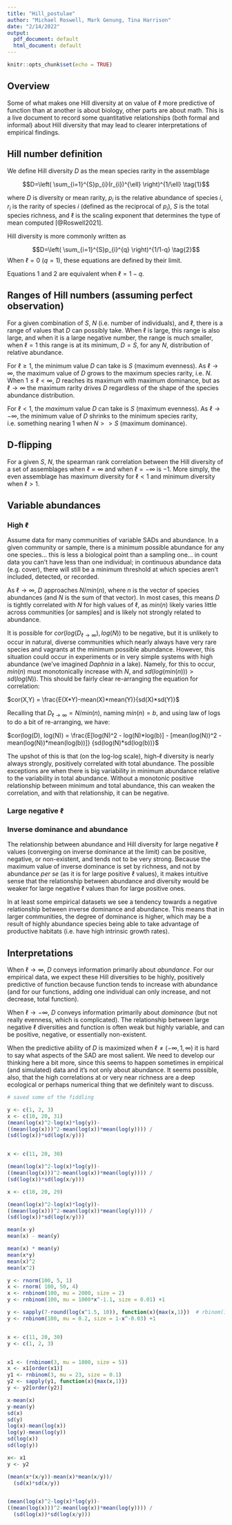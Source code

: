 ```yaml
---
title: "Hill_postulae"
author: "Michael Roswell, Mark Genung, Tina Harrison"
date: "2/14/2022"
output: 
  pdf_document: default
  html_document: default
---
```


```r
knitr::opts_chunk$set(echo = TRUE)
```

## Overview
Some of what makes one Hill diversity at on value of $\ell$ more predictive of
function than at another is about biology, other parts are about math. This is a
live document to record some quantitative relationships (both formal and
informal) about Hill diversity that may lead to clearer interpretations of
empirical findings.

## Hill number definition

We define Hill diversity $D$ as the mean species rarity in the assemblage

$$D=\left( \sum_{i=1}^{S}p_{i}(r_{i})^{\ell} \right)^{1/\ell} \tag{1}$$

where $D$ is diversity or mean rarity, $p_{i}$ is the relative abundance of
species $i$, $r_{i}$ is the rarity of species $i$ (defined as the reciprocal of
$p_{i}$), $S$ is the total species richness, and $\ell$ is the scaling exponent
that determines the type of mean computed [@Roswell2021]. 

Hill diversity is more commonly written as

$$D=\left( \sum_{i=1}^{S}p_{i}^{q} \right)^{1/1-q} \tag{2}$$
When $\ell = 0$ ($q = 1$), these equations are defined by their limit.

Equations 1 and 2 are equivalent when $\ell = 1-q$.

## Ranges of Hill numbers (assuming perfect observation)

For a given combination of $S$, $N$ (i.e. number of individuals), and $\ell$, 
there is a range of values that $D$ can possibly take. When $\ell$ is large, 
this range is also large, and when it is a large negative number, the range is 
much smaller, when $\ell = 1$ this range is at its minimum, $D=S$, for any $N$,
distribution of relative abundance.

For $\ell \geq 1$, the minimum value $D$ can take is $S$ (maximum evenness). As
$\ell \rightarrow \infty$, the maximum value of $D$ grows to the maximum species
rarity, i.e. $N$. When $1 \leq \ell < \infty$, $D$ reaches its maximum with
maximum dominance, but as $\ell \rightarrow \infty$ the maximum rarity drives
$D$ regardless of the shape of the species abundance distribution.

For $\ell <1$, the *maximum* value $D$ can take is $S$ (maximum evenness). As
$\ell \rightarrow -\infty$, the minimum value of $D$ shrinks to the minimum
species rarity, i.e. something nearing $1$ when $N >> S$ (maximum dominance).

## D-flipping

For a given $S$, $N$, the spearman rank correlation between the Hill diversity
of a set of assemblages when $\ell = \infty$ and when $\ell = -\infty$ is $-1$.
More simply, the even assemblage has maximum diversity for $\ell<1$ and minimum
diversity when $\ell>1$.

## Variable abundances

### High $\ell$

Assume data for many communities of variable SADs and abundance. In a given
community or sample, there is a minimum possible abundance for any one
species... this is less a biological point than a sampling one... in count data
you can't have less than one individual; in continuous abundance data (e.g.
cover), there will still be a minimum threshold at which species aren't
included, detected, or recorded.

As $\ell \rightarrow \infty$, $D$ approaches $N/min(n)$, where $n$ is the vector
of species abundances (and $N$ is the sum of that vector). In most cases, this
means $D$ is tightly correlated with $N$ for high values of $\ell$, as $min(n)$
likely varies little across communities [or samples] and is likely not strongly
related to abundance.

It is possible for $cor(log(D_{\ell \rightarrow \infty}), log(N))$ to be
negative, but it is unlikely to occur in natural, diverse communities which
nearly always have very rare species and vagrants at the minimum possible
abundance. However, this situation could occur in experiments or in very simple
systems with high abundance (we've imagined *Daphnia* in a lake). Namely, for
this to occur, $min(n)$ must monotonically increase with $N$, and
$sd(log(min(n))) > sd(log(N))$. This should be fairly clear re-arranging the
equation for correlation:


$cor(X,Y) = \frac{E(X*Y)-mean(X)*mean(Y)}{sd(X)*sd(Y)}$

Recalling that $D_{\ell \rightarrow \infty} = N/min(n)$, naming $min(n) = b$, and using
law of logs to do a bit of re-arranging, we have:


$cor(log(D), log(N)) = \frac{E[log(N)^2 - log(N)*log(b)] - [mean(log(N))^2 - mean(log(N))*mean(log(b))]} {sd(log(N)*sd(log(b))}$


The upshot of this is that (on the log-log scale), high-$\ell$ diversity is
nearly always strongly, positively correlated with total abundance. The possible 
exceptions are when there is big variability in minimum abundance relative to
the variability in total abundance. Without a monotonic positive relationship
between minimum and total abundance, this can weaken the correlation, and with
that relationship, it can be negative.

### Large negative $\ell$

### Inverse dominance and abundance
The relationship between abundance and Hill diversity for large negative $\ell$
values (converging on inverse dominance at the limit) can be positive, negative,
or non-existent, and tends not to be very strong. Because the maximum value of
inverse dominance is set by richness, and not by abundance *per se* (as it is
for large positive $\ell$ values), it makes intuitive sense that the
relationship between abundance and diversity would be weaker for large negative 
$\ell$ values than for large positive ones. 

In at least some empirical datasets we see a tendency towards a negative 
relationship between inverse dominance and abundance. This means that in larger 
communities, the degree of dominance is higher, which may be a result of highly
abundance species being able to take advantage of productive habitats (i.e. have 
high intrinsic growth rates). 



## Interpretations

When $\ell \rightarrow \infty$, $D$ conveys information primarily about
*abundance*. For our empirical data, we expect these Hill diversities to be
highly, positively predictive of function because function tends to increase
with abundance (and for our functions, adding one individual can only increase,
and not decrease, total function).

When $\ell \rightarrow -\infty$, $D$ conveys information primarily about
*dominance* (but not really evenness, which is complicated). The relationship 
between large negative $\ell$ diversities and function is often weak but highly
variable, and can be positive, negative, or essentially non-existent.

When the predictive ability of $D$ is maximized when $\ell \neq (-\infty, 1,
\infty)$ it is hard to say what aspects of the SAD are most salient. We need to 
develop our thinking here a bit more, since this seems to happen sometimes in 
empirical (and simulated) data and it's not only about abundance. It seems 
possible, also, that the high correlations at or very near richness are a deep
ecological or perhaps numerical thing that we definitely want to discuss.

```r

# saved some of the fiddling

y <- c(1, 2, 3)
x <- c(10, 20, 31)
(mean(log(x)^2-log(x)*log(y))-
((mean(log(x)))^2-mean(log(x))*mean(log(y)))) /
(sd(log(x))*sd(log(x/y)))


x <- c(11, 20, 30)

(mean(log(x)^2-log(x)*log(y))-
((mean(log(x)))^2-mean(log(x))*mean(log(y)))) /
(sd(log(x))*sd(log(x/y)))

x <- c(10, 20, 29)

(mean(log(x)^2-log(x)*log(y))-
((mean(log(x)))^2-mean(log(x))*mean(log(y)))) /
(sd(log(x))*sd(log(x/y)))

mean(x-y)
mean(x) - mean(y)

mean(x) * mean(y)
mean(x*y)
mean(x)^2
mean(x^2)

y <- rnorm(100, 5, 1)
x <- rnorm( 100, 50, 4)
x <- rnbinom(100, mu = 2000, size = 2)
y <- rnbinom(100, mu = 1000*x^-1.1, size = 0.01) +1

y <- sapply(7-round(log(x^1.5, 10)), function(x){max(x,1)})  # rbinom(100, size = 1, prob = x^-0.5 ) + 1
y <- rnbinom(100, mu = 0.2, size = 1-x^-0.03) +1


x <- c(11, 20, 30)
y <- c(1, 2, 3)


x1 <- (rnbinom(3, mu = 1800, size = 5))
x <- x1[order(x1)]
y1 <- rnbinom(3, mu = 23, size = 0.1) 
y2 <- sapply(y1, function(x){max(x,1)})
y <- y2[order(y2)]

x-mean(x)
y-mean(y)
sd(x)
sd(y)
log(x)-mean(log(x))
log(y)-mean(log(y))
sd(log(x))
sd(log(y))

x<- x1
y <- y2

(mean(x*(x/y))-mean(x)*mean(x/y))/
  (sd(x)*sd(x/y))


(mean(log(x)^2-log(x)*log(y))-
((mean(log(x)))^2-mean(log(x))*mean(log(y)))) /
  (sd(log(x))*sd(log(x/y)))



```






